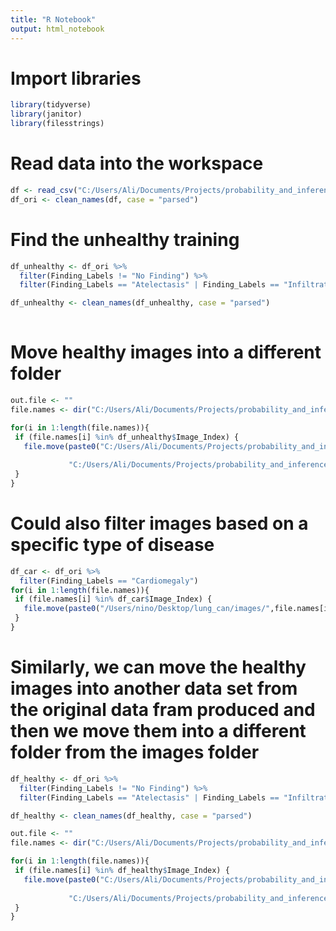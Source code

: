 ---
title: "R Notebook"
output: html_notebook
---

# Import libraries

```{r}
library(tidyverse)
library(janitor)
library(filesstrings)
```

# Read data into the workspace
```{r}


df <- read_csv("C:/Users/Ali/Documents/Projects/probability_and_inference/deep_XT/x_ray_anaylsis/df.csv")
df_ori <- clean_names(df, case = "parsed") 

```

# Find the unhealthy training
```{r}

df_unhealthy <- df_ori %>%
  filter(Finding_Labels != "No Finding") %>% 
  filter(Finding_Labels == "Atelectasis" | Finding_Labels == "Infiltration" | Finding_Labels == "Effusion")

df_unhealthy <- clean_names(df_unhealthy, case = "parsed")
  
```

# Move healthy images into a different folder
```{r, message = FALSE }

out.file <- ""
file.names <- dir("C:/Users/Ali/Documents/Projects/probability_and_inference/deep_XT/x_ray_anaylsis/images/", pattern = ".png")

for(i in 1:length(file.names)){
 if (file.names[i] %in% df_unhealthy$Image_Index) {
   file.move(paste0("C:/Users/Ali/Documents/Projects/probability_and_inference/deep_XT/x_ray_anaylsis/images/",file.names[i]),
             
             "C:/Users/Ali/Documents/Projects/probability_and_inference/deep_XT/x_ray_anaylsis/images/unclean") #change the filenames over here
 } 
}

```

# Could also filter images based on a specific type of disease
```{r,message= FALSE}
df_car <- df_ori %>%
  filter(Finding_Labels == "Cardiomegaly")
for(i in 1:length(file.names)){
 if (file.names[i] %in% df_car$Image_Index) {
   file.move(paste0("/Users/nino/Desktop/lung_can/images/",file.names[i]), "/Users/nino/Desktop/lung_can/images/Cardiomegaly")
 } 
}
```

# Similarly, we can move the healthy images into another data set from the original data fram produced and then we move them into a different folder from the images folder
```{r}

df_healthy <- df_ori %>%
  filter(Finding_Labels != "No Finding") %>% 
  filter(Finding_Labels == "Atelectasis" | Finding_Labels == "Infiltration" | Finding_Labels == "Effusion")

df_healthy <- clean_names(df_healthy, case = "parsed")


```

```{r}

out.file <- ""
file.names <- dir("C:/Users/Ali/Documents/Projects/probability_and_inference/deep_XT/x_ray_anaylsis/images/", pattern = ".png")

for(i in 1:length(file.names)){
 if (file.names[i] %in% df_healthy$Image_Index) {
   file.move(paste0("C:/Users/Ali/Documents/Projects/probability_and_inference/deep_XT/x_ray_anaylsis/images/",file.names[i]),
             
             "C:/Users/Ali/Documents/Projects/probability_and_inference/deep_XT/x_ray_anaylsis/images/healthy") #change the filenames over here
 } 
}

```

